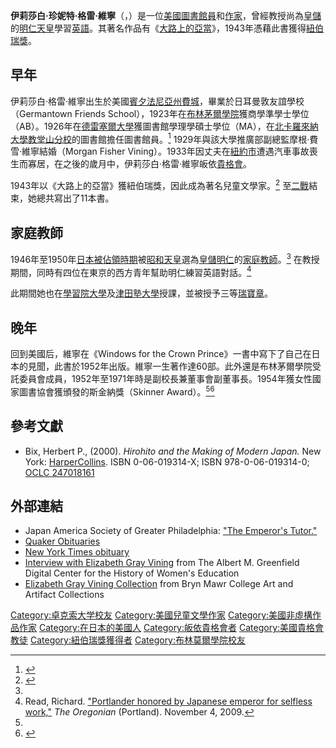 {{noteTA
|T=zh-cn:伊丽莎白·格雷·维宁; zh-hk:伊莉莎伯·格雷·維寧; zh-tw:伊莉莎白·葛雷·維寧;
|1=zh-cn:伊丽莎白·格雷·维宁; zh-hk:伊莉莎伯·格雷·維寧; zh-tw:伊莉莎白·葛雷·維寧;
|2=zh-cn:格雷; zh-hk:格雷; zh-tw:葛雷;
|3=zh-cn:詹妮特; zh-hk:珍妮特; zh-tw:珍妮特;
|4=zh-cn:費舍尔; zh-hk:費沙; zh-tw:費雪;
}}
{{Infobox person
|本名  = Elizabeth Gray Vining
|image        = Crown Prince Akihito and Elizabeth Gray Vining.JPG
|caption      = 明仁與維寧
|birth_date   = {{birth date|1902|10|6|df=y}}
|birth_place  = {{USA}}[[賓夕法尼亞州|賓夕法尼亞州]][[費城|費城]]
|death_date   = {{death date and age|1999|11|27|1902|10|6|df=y}}
|death place  = {{USA}}[[賓夕法尼亞州|賓夕法尼亞州]][[肯尼特廣場_(賓夕法尼亞州)|肯尼特廣場]]
|spouse       = 摩根·費雪·維寧（Morgan Fisher Vining）
|alma_mater   = [[布林茅爾學院|布林茅爾學院]]<br>[[德雷塞爾大學|德雷塞爾大學]]
|known_for    = [[明仁|明仁]]的家庭教師
|awards       = [[瑞寶章|瑞寶章]]<br>[[紐伯瑞獎|紐伯瑞獎]]
|occupation   = 作家，圖書館員
}}

'''伊莉莎白·珍妮特·格雷·維寧'''（{{lang-en|Elizabeth Janet Gray Vining}}，{{bd|1902年|10月6日|1999年|11月27日}}）是一位[[美國|美國]][[圖書館員|圖書館員]]和[[作家|作家]]，曾經教授尚為[[皇儲|皇儲]]的[[明仁天皇|明仁天皇]]學習[[英語|英語]]。其著名作品有《[[大路上的亞當|大路上的亞當]]》，1943年憑藉此書獲得[[紐伯瑞獎|紐伯瑞獎]]。

==早年==
伊莉莎白·格雷·維寧出生於美國[[賓夕法尼亞州|賓夕法尼亞州]][[費城|費城]]，畢業於日耳曼敦友誼學校（Germantown Friends School），1923年在[[布林茅爾學院|布林茅爾學院]]獲商學準學士學位（AB）。1926年在[[德雷塞爾大學|德雷塞爾大學]]獲圖書館學理學碩士學位（MA），在[[北卡羅來納大學教堂山分校|北卡羅來納大學教堂山分校]]的圖書館擔任圖書館員。<ref name=20th>{{cite book|last=Chevalier|first= Tracy|title= 29th Century Children's Writers, 3rd Edition|url=https://archive.org/details/isbn_0912289953_3|year= 1989|publisher=St. James Press|isbn=0-912289-95-3}}</ref>{{rp|1000}} 1929年與該大學推廣部副總監摩根·費雪·維寧結婚（Morgan Fisher Vining）。1933年因丈夫在[[紐約市|紐約市]]遭遇汽車事故喪生而寡居，在之後的歲月中，伊莉莎白·格雷·維寧皈依[[貴格會|貴格會]]。

1943年以《大路上的亞當》獲紐伯瑞獎，因此成為著名兒童文學家。<ref name=newbery>{{cite web|title=Newbery Awards|url=http://www.ala.org/alsc/awardsgrants/bookmedia/newberymedal/newberyhonors/newberymedal|accessdate=2012-05-15|archive-date=2016-06-24|archive-url=https://web.archive.org/web/20160624160530/http://www.ala.org/alsc/awardsgrants/bookmedia/newberymedal/newberyhonors/newberymedal|dead-url=no}}</ref> 至[[二戰|二戰]]結束，她總共寫出了11本書。

==家庭教師==
1946年至1950年[[同盟國軍事佔領日本|日本被佔領時期]]被[[昭和天皇|昭和天皇]]選為[[皇儲|皇儲]][[明仁|明仁]]的[[家庭教師|家庭教師]]。<ref name=20th />{{rp|}} 在教授期間，同時有四位在東京的西方青年幫助明仁練習英語對話。<ref>Read, Richard. [http://www.oregonlive.com/business/index.ssf/2009/11/post_20.html "Portlander honored by Japanese emperor for selfless work,"] {{Wayback|url=http://www.oregonlive.com/business/index.ssf/2009/11/post_20.html |date=20160303183007 }} ''The Oregonian'' (Portland). November 4, 2009.</ref>

此期間她也在[[學習院大學|學習院大學]]及[[津田塾大學|津田塾大學]]授課，並被授予三等[[瑞寶章|瑞寶章]]。

==晚年==

回到美國后，維寧在《Windows for the Crown Prince》一書中寫下了自己在日本的見聞，此書於1952年出版。維寧一生著作達60部。此外還是布林茅爾學院受託委員會成員，1952年至1971年時是副校長兼董事會副董事長。1954年獲女性國家圖書協會獲頒發的斯金納獎（Skinner Award）。<ref name=20th />{{rp|1000}}<ref>{{cite web|title=Women's National Book Association|url=http://www.wnba-books.org/la/about-us.html|work=Purpose|publisher=Women's National Book Association: Los Angeles Chapter|accessdate=June 13, 2012|deadurl=yes|archiveurl=https://web.archive.org/web/20120626071840/http://www.wnba-books.org/la/about-us.html|archivedate=2012年6月26日}}</ref>

==參考文獻==
{{Reflist}}

* Bix, Herbert P., (2000). ''Hirohito and the Making of Modern Japan.'' New York: [[HarperCollins|HarperCollins]]. ISBN 0-06-019314-X; ISBN 978-0-06-019314-0; [http://www.worldcat.org/oclc/247018161 OCLC 247018161] {{Wayback|url=http://www.worldcat.org/oclc/247018161 |date=20200622075710 }}

==外部連結==
* Japan America Society of Greater Philadelphia: [http://jasgp.org/content/view/446/179/  "The Emperor's Tutor."] {{Wayback|url=http://jasgp.org/content/view/446/179/ |date=20091005111019 }}
* [http://www2.gol.com/users/quakers/vining_obituary.htm Quaker Obituaries] {{Webarchive|url=https://archive.is/20120530140229/http://www2.gol.com/users/quakers/vining_obituary.htm |date=2012-05-30 }}
*[http://query.nytimes.com/gst/fullpage.html?res=9B01E0D6113FF932A35751C1A96F958260 New York Times obituary]
*[https://web.archive.org/web/20140419040742/http://greenfield.brynmawr.edu/items/show/1452 Interview with Elizabeth Gray Vining] from The Albert M. Greenfield Digital Center for the History of Women's Education
*[http://triarte.brynmawr.edu/PRT39?sid=16623&x=1735225&x=1735226  Elizabeth Gray Vining Collection] {{Wayback|url=http://triarte.brynmawr.edu/PRT39?sid=16623&x=1735225&x=1735226 |date=20190222183516 }} from Bryn Mawr College Art and Artifact Collections

{{Authority control}}

{{DEFAULTSORT:Vining, Elizabeth Gray}}
[[Category:卓克索大学校友|Category:卓克索大学校友]]
[[Category:美國兒童文學作家|Category:美國兒童文學作家]]
[[Category:美國非虛構作品作家|Category:美國非虛構作品作家]]
[[Category:在日本的美國人|Category:在日本的美國人]]
[[Category:皈依貴格會者|Category:皈依貴格會者]]
[[Category:美國貴格會教徒|Category:美國貴格會教徒]]
[[Category:紐伯瑞獎獲得者|Category:紐伯瑞獎獲得者]]
[[Category:布林莫爾學院校友|Category:布林莫爾學院校友]]